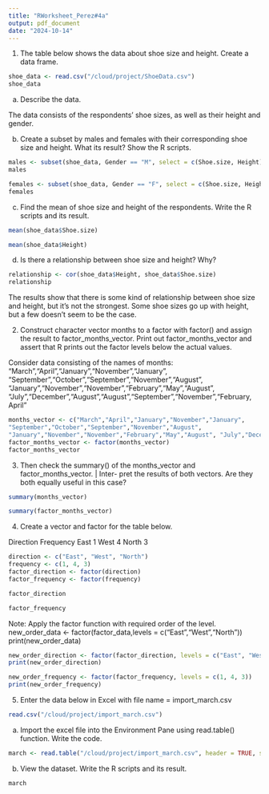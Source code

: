 ```yaml
---
title: "RWorksheet_Perez#4a"
output: pdf_document
date: "2024-10-14"
---
```


1. The table below shows the data about shoe size and height. Create a data frame.

```r
shoe_data <- read.csv("/cloud/project/ShoeData.csv")
shoe_data
```
a. Describe the data.

The data consists of the respondents' shoe sizes, as well as their height and gender. 

b. Create a subset by males and females with their corresponding shoe size and height.
What its result? Show the R scripts.

```r
males <- subset(shoe_data, Gender == "M", select = c(Shoe.size, Height))
males 
```
```r
females <- subset(shoe_data, Gender == "F", select = c(Shoe.size, Height))
females
```

c. Find the mean of shoe size and height of the respondents. Write the R scripts and its result.

```r
mean(shoe_data$Shoe.size)
```
```r
mean(shoe_data$Height)
```

d. Is there a relationship between shoe size and height? Why?

```r
relationship <- cor(shoe_data$Height, shoe_data$Shoe.size)
relationship
```
The results show that there is some kind of relationship between shoe size and height, but it's not the strongest. Some shoe sizes go up with height, but a few doesn't seem to be the case.

2. Construct character vector months to a factor with factor() and assign the result to factor_months_vector. Print out factor_months_vector and assert that R prints out the factor levels below the actual values.

Consider data consisting of the names of months:
"March","April","January","November","January",
"September","October","September","November","August",
"January","November","November","February","May","August", "July","December","August","August","September","November","February, April"
 
```r
months_vector <- c("March","April","January","November","January",
"September","October","September","November","August",
"January","November","November","February","May","August", "July","December","August","August","September","November","February, April")
factor_months_vector <- factor(months_vector)
factor_months_vector
```

3. Then check the summary() of the months_vector and factor_months_vector. | Inter-
pret the results of both vectors. Are they both equally useful in this case?
```r
summary(months_vector)
```

```r
summary(factor_months_vector)
```

4. Create a vector and factor for the table below.

Direction Frequency
East 1
West 4
North 3

```r
direction <- c("East", "West", "North")
frequency <- c(1, 4, 3)
factor_direction <- factor(direction)
factor_frequency <- factor(frequency)
```
```r
factor_direction
```
```r
factor_frequency
```

Note: Apply the factor function with required order of the level.
new_order_data <- factor(factor_data,levels = c("East","West","North"))
print(new_order_data)

```r
new_order_direction <- factor(factor_direction, levels = c("East", "West", "North"))
print(new_order_direction)
```
```r
new_order_frequency <- factor(factor_frequency, levels = c(1, 4, 3))
print(new_order_frequency)
```

5. Enter the data below in Excel with file name = import_march.csv
```r
read.csv("/cloud/project/import_march.csv")
```

a. Import the excel file into the Environment Pane using read.table() function.
Write the code.

```r
march <- read.table("/cloud/project/import_march.csv", header = TRUE, sep = ",")
```

b. View the dataset. Write the R scripts and its result.

```r
march
```